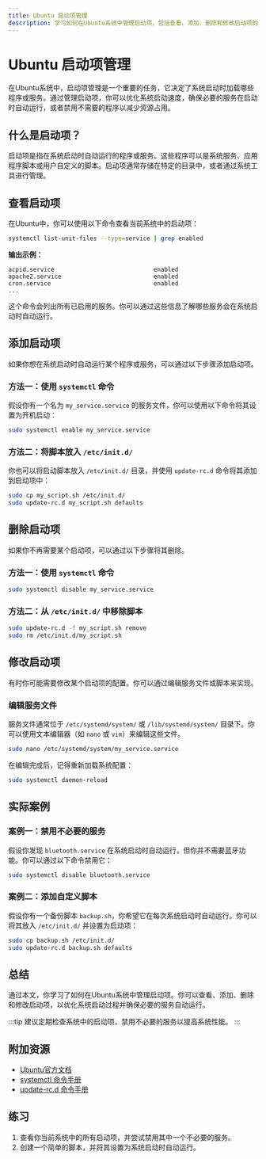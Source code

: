 ```yaml
---
title: Ubuntu 启动项管理
description: 学习如何在Ubuntu系统中管理启动项，包括查看、添加、删除和修改启动项的方法。本文适合初学者，提供详细的步骤和实际案例。
---
```


# Ubuntu 启动项管理

在Ubuntu系统中，启动项管理是一个重要的任务，它决定了系统启动时加载哪些程序或服务。通过管理启动项，你可以优化系统启动速度，确保必要的服务在启动时自动运行，或者禁用不需要的程序以减少资源占用。

## 什么是启动项？

启动项是指在系统启动时自动运行的程序或服务。这些程序可以是系统服务、应用程序脚本或用户自定义的脚本。启动项通常存储在特定的目录中，或者通过系统工具进行管理。

## 查看启动项

在Ubuntu中，你可以使用以下命令查看当前系统中的启动项：

```bash
systemctl list-unit-files --type=service | grep enabled
```

**输出示例：**

```
acpid.service                            enabled
apache2.service                          enabled
cron.service                             enabled
...
```

这个命令会列出所有已启用的服务。你可以通过这些信息了解哪些服务会在系统启动时自动运行。

## 添加启动项

如果你想在系统启动时自动运行某个程序或服务，可以通过以下步骤添加启动项。

### 方法一：使用 `systemctl` 命令

假设你有一个名为 `my_service.service` 的服务文件，你可以使用以下命令将其设置为开机启动：

```bash
sudo systemctl enable my_service.service
```

### 方法二：将脚本放入 `/etc/init.d/`

你也可以将启动脚本放入 `/etc/init.d/` 目录，并使用 `update-rc.d` 命令将其添加到启动项中：

```bash
sudo cp my_script.sh /etc/init.d/
sudo update-rc.d my_script.sh defaults
```

## 删除启动项

如果你不再需要某个启动项，可以通过以下步骤将其删除。

### 方法一：使用 `systemctl` 命令

```bash
sudo systemctl disable my_service.service
```

### 方法二：从 `/etc/init.d/` 中移除脚本

```bash
sudo update-rc.d -f my_script.sh remove
sudo rm /etc/init.d/my_script.sh
```

## 修改启动项

有时你可能需要修改某个启动项的配置。你可以通过编辑服务文件或脚本来实现。

### 编辑服务文件

服务文件通常位于 `/etc/systemd/system/` 或 `/lib/systemd/system/` 目录下。你可以使用文本编辑器（如 `nano` 或 `vim`）来编辑这些文件。

```bash
sudo nano /etc/systemd/system/my_service.service
```

在编辑完成后，记得重新加载系统配置：

```bash
sudo systemctl daemon-reload
```

## 实际案例

### 案例一：禁用不必要的服务

假设你发现 `bluetooth.service` 在系统启动时自动运行，但你并不需要蓝牙功能。你可以通过以下命令禁用它：

```bash
sudo systemctl disable bluetooth.service
```

### 案例二：添加自定义脚本

假设你有一个备份脚本 `backup.sh`，你希望它在每次系统启动时自动运行。你可以将其放入 `/etc/init.d/` 并设置为启动项：

```bash
sudo cp backup.sh /etc/init.d/
sudo update-rc.d backup.sh defaults
```

## 总结

通过本文，你学习了如何在Ubuntu系统中管理启动项。你可以查看、添加、删除和修改启动项，以优化系统启动过程并确保必要的服务自动运行。

:::tip
建议定期检查系统中的启动项，禁用不必要的服务以提高系统性能。
:::

## 附加资源

- [Ubuntu官方文档](https://ubuntu.com/)
- [systemctl 命令手册](https://manpages.ubuntu.com/manpages/focal/man1/systemctl.1.html)
- [update-rc.d 命令手册](https://manpages.ubuntu.com/manpages/focal/man8/update-rc.d.8.html)

## 练习

1. 查看你当前系统中的所有启动项，并尝试禁用其中一个不必要的服务。
2. 创建一个简单的脚本，并将其设置为系统启动时自动运行。
